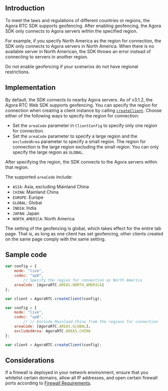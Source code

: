 <PlatformWrapper platform="web">

## Introduction

To meet the laws and regulations of different countries or regions, the Agora RTC SDK supports geofencing. After enabling geofencing, the Agora SDK only connects to Agora servers within the specified region.

For example, if you specify North America as the region for connection, the SDK only connects to Agora servers in North America. When there is no available server in North American, the SDK throws an error instead of connecting to servers in another region.

<div class="alert note">Do not enable geofencing if your scenarios do not have regional restrictions.</div>

## Implementation

By default, the SDK connects to nearby Agora servers. As of v3.1.2, the Agora RTC Web SDK supports geofencing. You can specify the region for connection when creating a client instance by calling [`createClient`](https://docs.agora.io/en/Interactive%20Broadcast/API%20Reference/web/v3.3.1/globals.html#createclient). Choose either of the following ways to specify the region for connection:
- Set the `areaCode` parameter in `ClientConfig` to specify only one region for connection.
- Set the `areaCode` parameter to specify a large region and the `excludedArea` parameter to specify a small region. The region for connection is the large region excluding the small region. You can only specify the large region as `GLOBAL`.

After specifying the region, the SDK connects to the Agora servers within that region.

The supported `areaCode` include:

- `ASIA`: Asia, excluding Mainland China
- `CHINA`: Mainland China
- `EUROPE`: Europe
- `GLOBAL`: Global
- `INDIA`: India
- `JAPAN`: Japan
- `NORTH_AMERICA`: North America

<div class="alert note">
The setting of the geofencing is global, which takes effect for the entire tab page. That is, as long as one client has set geofencing, other clients created on the same page comply with the same setting.
	</div>

## Sample code

```javascript
var config = {
    mode: "live",
    codec: "vp8",
		// Specify the region for connection as North America
    areaCode: [AgoraRTC.AREAS.NORTH_AMERICA]
};

var client = AgoraRTC.createClient(config);
```

```javascript
var config = {
    mode: "live",
    codec: "vp8",
		// // Exclude Mainland China from the regions for connection
    areaCode: [AgoraRTC.AREAS.GLOBAL]，
    excludedArea: AgoraRTC.AREAS.CHINA
};

var client = AgoraRTC.createClient(config);
```

## Considerations

If a firewall is deployed in your network environment, ensure that you whitelist certain domains, allow all IP addresses, and open certain firewall ports according to [Firewall Requirements](../reference/firewall).

</PlatformWrapper>